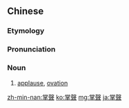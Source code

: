 {{also|掌声}}
==Chinese==
{{zh-forms|s=掌声}}

===Etymology===
{{rfe|lang=zh}}

===Pronunciation===
{{zh-pron
|m=zhǎngshēng
|c=zoeng2 seng1
|mn=qz,tw,xm:chióng-siaⁿ/zz:chiáng-siaⁿ
|cat=n
}}

===Noun===
{{zh-noun}}
# [[applause]], [[ovation]]

[[zh-min-nan:掌聲]]
[[ko:掌聲]]
[[mg:掌聲]]
[[ja:掌聲]]